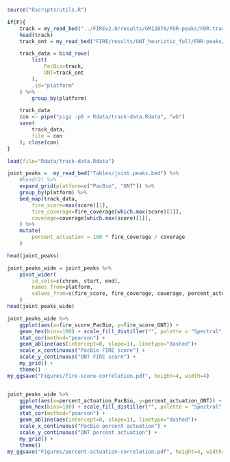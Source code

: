 ```r
source("Rscripts/utils.R")
```

```r
if(F){
    track = my_read_bed("../FIREv2.0/results/GM12878/FDR-peaks/FDR.track.bed.gz")
    head(track)
    track_ont = my_read_bed("FIRE/results/ONT_heuristic_full/FDR-peaks/FDR.track.bed.gz")

    track_data = bind_rows(
        list(
            PacBio=track,
            ONT=track_ont
        ),
        .id="platform"
    ) %>%
        group_by(platform) 

    track_data
    con <- pipe("pigz -p8 > Rdata/track-data.Rdata", "wb")
    save(
        track_data,
        file = con
    ); close(con)
}
```

```r
load(file="Rdata/track-data.Rdata")
```


```r
joint_peaks =  my_read_bed("Tables/joint.peaks.bed") %>%
    #head(2) %>%
    expand_grid(platform=c("PacBio", "ONT")) %>%
    group_by(platform) %>%
    bed_map(track_data,
        fire_score=max(score)[1],
        fire_coverage=fire_coverage[which.max(score)[1]],
        coverage=coverage[which.max(score)[1]],
    ) %>%
    mutate(
        percent_actuation = 100 * fire_coverage / coverage
    )

head(joint_peaks)

joint_peaks_wide = joint_peaks %>%
    pivot_wider(
        id_cols=c(chrom, start, end),
        names_from=platform,
        values_from=c(fire_score, fire_coverage, coverage, percent_actuation)
    ) 
head(joint_peaks_wide)
```

```r

joint_peaks_wide %>%
    ggplot(aes(x=fire_score_PacBio, y=fire_score_ONT)) +
    geom_hex(bins=100) + scale_fill_distiller("", palette = "Spectral", trans="log10") +
    stat_cor(method="pearson") +
    geom_abline(aes(intercept=0, slope=1), linetype="dashed")+
    scale_x_continuous("PacBio FIRE score") +
    scale_y_continuous("ONT FIRE score") +
    my_grid() +
    theme()
my_ggsave("Figures/fire-score-correlation.pdf", height=4, width=4)


joint_peaks_wide %>%
    ggplot(aes(x=percent_actuation_PacBio, y=percent_actuation_ONT)) +
    geom_hex(bins=100) + scale_fill_distiller("", palette = "Spectral", trans="log10") +
    stat_cor(method="pearson") +
    geom_abline(aes(intercept=0, slope=1), linetype="dashed")+
    scale_x_continuous("PacBio percent actuation") +
    scale_y_continuous("ONT percent actuation") +
    my_grid() +
    theme()
my_ggsave("Figures/percent-actuation-correlation.pdf", height=4, width=4)

```